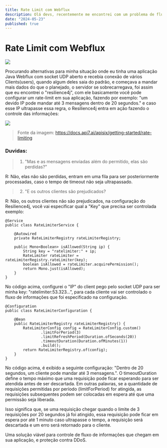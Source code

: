 ```yaml
---
title: Rate Limit com Webflux
description: Olá devs, recentemente me encontrei com um problema de fluxo de dados, que estava sobrecarregando um servidor, e tive que pensar em alguma forma de controlar esse fluxo de dados para que ele não prejudicasse o server e resultaria em uma queda dos serviços.
date: "2024-05-23"
published: true
---
```


# Rate Limit com Webflux
![](/webflux-ratelimite.png)

Procurando alternativas para minha situação onde eu tinha uma aplicação Java Webflux com socket UDP aberto e recebia conexão de vários Clients(users), quando algum deles saia do padrão, e começava a mandar mais dados do que o planejado, o servidor se sobrecarregava, foi assim que eu encontrei o "resilience4j", com ele basicamente você pode configurar um rate-limit em sua aplicação, fazendo por exemplo: "um devido IP pode mandar até 3 mensagens dentro de 20 segundos." e caso esse IP ultrapasse essa regra, o Resilience4j entra em ação fazendo o controle das informações:

![](/webflux-ratelimite2.png)
> Fonte da imagem: https://docs.api7.ai/apisix/getting-started/rate-limiting


### Duvidas:

>  1. "Mas e as mensagens enviadas além do permitido, elas são perdidas?"

R: Não, elas não são perdidas, entram em uma fila para ser posteriormente processadas, caso o tempo de timeout não seja ultrapassado.

>  2.  "E os outros clientes são prejudicados?

R: Não, os outros clientes não são prejudicados, na configuração do Resilience4j, você vai especificar qual a "Key" que precisa ser controlada exemplo:

```
@Service
public class RateLimiterService {

    @Autowired
    private RateLimiterRegistry rateLimiterRegistry;

    public Mono<Boolean> isAllowed(String ip) {
        String key = "ratelimiter:" + ip;
        RateLimiter rateLimiter = rateLimiterRegistry.rateLimiter(key);
        boolean isAllowed = rateLimiter.acquirePermission();
        return Mono.just(isAllowed);
    }
}

```
No código acima, configurei o "IP" do client pego pelo socket UDP para ser minha key: "ratelimiter:53.323...", para cada cliente vai ser controlado o fluxo de informações que foi especificado na configuração.

```
@Configuration
public class RateLimiterConfiguration {

    @Bean
    public RateLimiterRegistry rateLimiterRegistry() {
        RateLimiterConfig config = RateLimiterConfig.custom()
                .limitForPeriod(3)
                .limitRefreshPeriod(Duration.ofSeconds(20))
                .timeoutDuration(Duration.ofMinutes(1))
                .build();
        return RateLimiterRegistry.of(config);
    }
}
```

No código acima, é exibido a seguinte configuração: "Dentro de 20 segundos, um cliente pode mandar até 3 mensagens.". O timeoutDuration define o tempo máximo que uma requisição pode ficar esperando para ser atendida antes de ser descartada. Em outras palavras, se a quantidade de requisições permitidas por período (limitForPeriod) for atingida, as requisições subsequentes podem ser colocadas em espera até que uma permissão seja liberada. 

Isso significa que, se uma requisição chegar quando o limite de 3 requisições por 20 segundos já foi atingido, essa requisição pode ficar em espera por até 1 minuto caso ultrapasse o tempo, a requisição será descartada e um erro será retornado para o cliente.

Uma solução viável para controle de fluxo de informações que chegam em sua aplicação, e proteção contra DDoS.